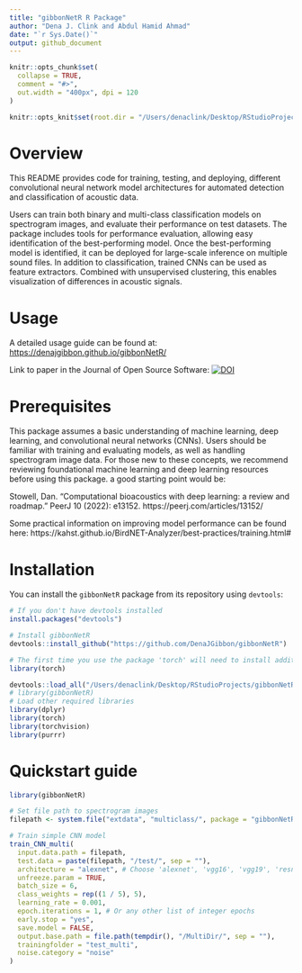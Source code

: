 ```yaml
---
title: "gibbonNetR R Package"
author: "Dena J. Clink and Abdul Hamid Ahmad"
date: "`r Sys.Date()`"
output: github_document
---
```


```r
knitr::opts_chunk$set(
  collapse = TRUE,
  comment = "#>",
  out.width = "400px", dpi = 120
)

knitr::opts_knit$set(root.dir = "/Users/denaclink/Desktop/RStudioProjects/gibbonNetR_notgithub/")
```

# Overview

This README provides code for training, testing, and deploying, different convolutional neural network model architectures for automated detection and classification of acoustic data.

Users can train both binary and multi-class classification models on spectrogram images, and evaluate their performance on test datasets. The package includes tools for performance evaluation, allowing easy identification of the best-performing model. Once the best-performing model is identified, it can be deployed for large-scale inference on multiple sound files. In addition to classification, trained CNNs can be used as feature extractors. Combined with unsupervised clustering, this enables visualization of differences in acoustic signals.

# Usage

A detailed usage guide can be found at: <https://denajgibbon.github.io/gibbonNetR/>

Link to paper in the Journal of Open Source Software: 
[![DOI](https://joss.theoj.org/papers/10.21105/joss.07250/status.svg)](https://doi.org/10.21105/joss.07250)

# Prerequisites
This package assumes a basic understanding of machine learning, deep learning, and convolutional neural networks (CNNs). Users should be familiar with training and evaluating models, as well as handling spectrogram image data. For those new to these concepts, we recommend reviewing foundational machine learning and deep learning resources before using this package. a good starting point would be: 

Stowell, Dan. "Computational bioacoustics with deep learning: a review and roadmap." PeerJ 10 (2022): e13152. https://peerj.com/articles/13152/

Some practical information on improving model performance can be found here: https://kahst.github.io/BirdNET-Analyzer/best-practices/training.html#

# Installation

You can install the `gibbonNetR` package from its repository using `devtools`:

```r
# If you don't have devtools installed
install.packages("devtools")

# Install gibbonNetR
devtools::install_github("https://github.com/DenaJGibbon/gibbonNetR")

# The first time you use the package 'torch' will need to install additional packages. You can start the process using the following:
library(torch)
```

```r
devtools::load_all("/Users/denaclink/Desktop/RStudioProjects/gibbonNetR")
# library(gibbonNetR)
# Load other required libraries
library(dplyr)
library(torch)
library(torchvision)
library(purrr)
```

# Quickstart guide

```r
library(gibbonNetR)

# Set file path to spectrogram images
filepath <- system.file("extdata", "multiclass/", package = "gibbonNetR")

# Train simple CNN model
train_CNN_multi(
  input.data.path = filepath,
  test.data = paste(filepath, "/test/", sep = ""),
  architecture = "alexnet", # Choose 'alexnet', 'vgg16', 'vgg19', 'resnet18', 'resnet50', or 'resnet152'
  unfreeze.param = TRUE,
  batch_size = 6,
  class_weights = rep((1 / 5), 5),
  learning_rate = 0.001,
  epoch.iterations = 1, # Or any other list of integer epochs
  early.stop = "yes",
  save.model = FALSE,
  output.base.path = file.path(tempdir(), "/MultiDir/", sep = ""),
  trainingfolder = "test_multi",
  noise.category = "noise"
)
```
